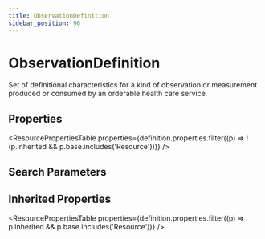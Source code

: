 ```yaml
---
title: ObservationDefinition
sidebar_position: 96
---
```



# ObservationDefinition

Set of definitional characteristics for a kind of observation or measurement produced or consumed by an orderable health care service.

## Properties

<ResourcePropertiesTable properties={definition.properties.filter((p) => !(p.inherited && p.base.includes('Resource')))} />

## Search Parameters

<SearchParamsTable searchParams={definition.searchParameters} />

## Inherited Properties

<ResourcePropertiesTable properties={definition.properties.filter((p) => p.inherited && p.base.includes('Resource'))} />


